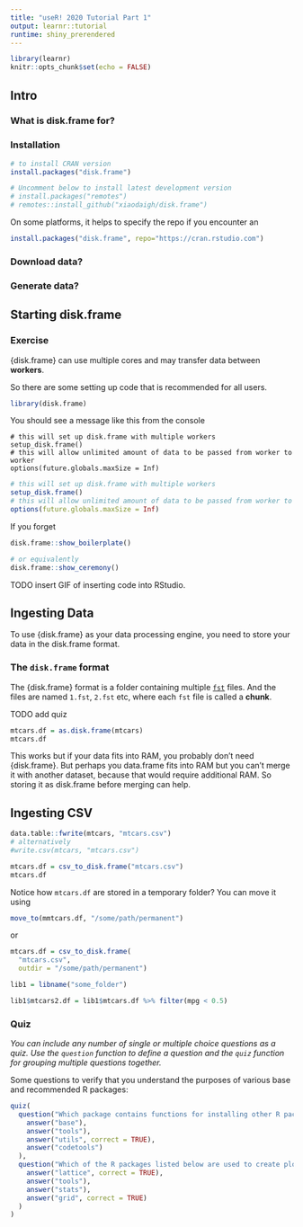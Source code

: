```yaml
---
title: "useR! 2020 Tutorial Part 1"
output: learnr::tutorial
runtime: shiny_prerendered
---
```


```r
library(learnr)
knitr::opts_chunk$set(echo = FALSE)
```

## Intro

### What is disk.frame for?

### Installation

```r
# to install CRAN version
install.packages("disk.frame")

# Uncomment below to install latest development version
# install.packages("remotes")
# remotes::install_github("xiaodaigh/disk.frame")
```

On some platforms, it helps to specify the repo if you encounter an 
```r
install.packages("disk.frame", repo="https://cran.rstudio.com")
```
### Download data?

### Generate data?


## Starting disk.frame

### Exercise 

{disk.frame} can use multiple cores and may transfer data between **workers**.

So there are some setting up code that is recommended for all users.

```r
library(disk.frame)

```

You should see a message like this from the console
```
# this will set up disk.frame with multiple workers
setup_disk.frame()
# this will allow unlimited amount of data to be passed from worker to worker
options(future.globals.maxSize = Inf)
```


```r
# this will set up disk.frame with multiple workers
setup_disk.frame()
# this will allow unlimited amount of data to be passed from worker to worker
options(future.globals.maxSize = Inf)
```

If you forget

```r
disk.frame::show_boilerplate()

# or equivalently
disk.frame::show_ceremony()
```

TODO insert GIF of inserting code into RStudio.

## Ingesting Data

To use {disk.frame} as your data processing engine, you need to store your data in the disk.frame format.

### The `disk.frame` format

The {disk.frame} format is a folder containing multiple [`fst`](https://www.fstpackage.org/) files. And the files are named `1.fst`, `2.fst` etc, where each `fst` file is called a **chunk**.

TODO add quiz

```r
mtcars.df = as.disk.frame(mtcars)
mtcars.df
```

This works but if your data fits into RAM, you probably don't need {disk.frame}. But perhaps you data.frame fits into RAM but you can't merge it with another dataset, because that would require additional RAM. So storing it as disk.frame before merging can help.

## Ingesting CSV

```r
data.table::fwrite(mtcars, "mtcars.csv")
# alternatively
#write.csv(mtcars, "mtcars.csv")

mtcars.df = csv_to_disk.frame("mtcars.csv")
mtcars.df
```

Notice how `mtcars.df` are stored in a temporary folder? You can move it using

```r
move_to(mmtcars.df, "/some/path/permanent")
```

or 

```r
mtcars.df = csv_to_disk.frame(
  "mtcars.csv", 
  outdir = "/some/path/permanent")

lib1 = libname("some_folder")

lib1$mtcars2.df = lib1$mtcars.df %>% filter(mpg < 0.5)
```



### Quiz

*You can include any number of single or multiple choice questions as a quiz. Use the `question` function to define a question and the `quiz` function for grouping multiple questions together.*

Some questions to verify that you understand the purposes of various base and recommended R packages:

```r
quiz(
  question("Which package contains functions for installing other R packages?",
    answer("base"),
    answer("tools"),
    answer("utils", correct = TRUE),
    answer("codetools")
  ),
  question("Which of the R packages listed below are used to create plots?",
    answer("lattice", correct = TRUE),
    answer("tools"),
    answer("stats"),
    answer("grid", correct = TRUE)
  )
)
```


